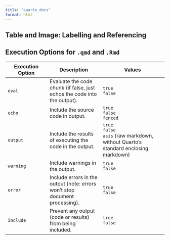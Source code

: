 ```yaml
---
title: "quarto_docs"
format: html
---
```



## Table and Image: Labelling and Referencing




## Execution Options for `.qmd` and `.Rmd`

| Execution Option | Description | Values |
|-------------------|------------------------|-----------------------------|
| `eval` | Evaluate the code chunk (if false, just echos the code into the output). | `true` <br> `false` |
| `echo` | Include the source code in output. | `true` <br> `false` <br> `fenced` |
| `output` | Include the results of executing the code in the output. | `true` <br> `false` <br> `asis` (raw markdown, without Quarto’s standard enclosing markdown) |
| `warning` | Include warnings in the output. | `true` <br> `false` |
| `error` | Include errors in the output (note: errors won't stop document processing). | `true` <br> `false` |
| `include` | Prevent any output (code or results) from being included. | `true` <br> `false` |
